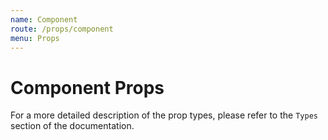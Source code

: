 ```yaml
---
name: Component
route: /props/component
menu: Props
---
```



# Component Props

For a more detailed description of the prop types, please refer to the `Types` section of the documentation.

<Props of={ReactGlobe} />
